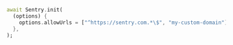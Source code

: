 ```dart {3}
await Sentry.init(
  (options) {
    options.allowUrls = ["^https://sentry.com.*\$", "my-custom-domain"];
  },
);
```
